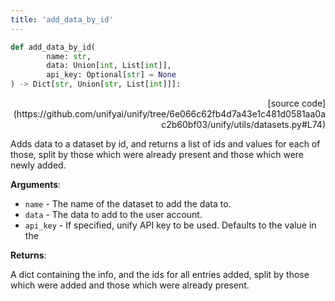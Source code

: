 ```yaml
---
title: 'add_data_by_id'
---
```


```python
def add_data_by_id(
        name: str,
        data: Union[int, List[int]],
        api_key: Optional[str] = None
) -> Dict[str, Union[str, List[int]]]:
```

<p align="right">[source code](https://github.com/unifyai/unify/tree/6e066c62fb4d7a43e1c481d0581aa0ac2b60bf03/unify/utils/datasets.py#L74)</p>

Adds data to a dataset by id, and returns a list of ids and values for each of
those, split by those which were already present and those which were newly added.

**Arguments**:

- `name` - The name of the dataset to add the data to.
- `data` - The data to add to the user account.
- `api_key` - If specified, unify API key to be used. Defaults to the value in the



**Returns**:

A dict containing the info, and the ids for all entries added, split by those
which were added and those which were already present.